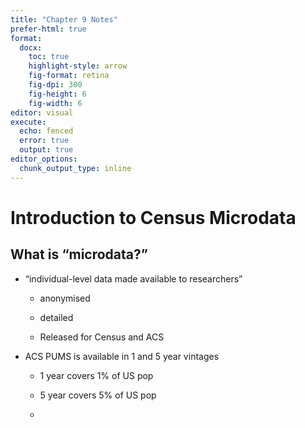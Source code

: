 ```yaml
---
title: "Chapter 9 Notes"
prefer-html: true
format: 
  docx: 
    toc: true
    highlight-style: arrow
    fig-format: retina
    fig-dpi: 300
    fig-height: 6
    fig-width: 6
editor: visual
execute:
  echo: fenced
  error: true
  output: true
editor_options: 
  chunk_output_type: inline
---
```


# Introduction to Census Microdata

## What is "microdata?"

-   "individual-level data made available to researchers"

    -   anonymised

    -   detailed

    -   Released for Census and ACS

-   ACS PUMS is available in 1 and 5 year vintages

    -   1 year covers 1% of US pop

    -   5 year covers 5% of US pop

    -   
